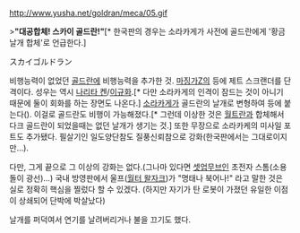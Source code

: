 http://www.yusha.net/goldran/meca/05.gif

{{{#!html
<iframe width="420" height="315" src="//www.youtube.com/embed/kzUfZr_bMOg" frameborder="0" allowfullscreen></iframe>
}}}

>'''"대공합체! 스카이 골드란!"'''[* 한국판의 경우는 소라카게가 사전에 골드란에게 '황금날개 합체'로 언급한다.]

スカイゴルドラン

비행능력이 없었던 [[골드란]]에 비행능력을 추가한 것. [[마징가Z]]의 등에 제트 스크랜더를 단 격이다. 성우는 역시 [[나리타 켄]]/[[이규화]].[* 다만 소라카게의 인격이 잠드는 것이 아니기 때문에 둘이 회화를 하는 장면도 나온다.]
[[소라카게]]가 골드란의 날개로 변형하여 등에 붙는다({{{#teal '''대공합체'''}}}). 이걸로 골드란도 비행이 가능해졌다.[* 그런데 이상한 것은 [[월트란]]과 합체해서 다크 골드란이 되었을때는 없던 날개가 생기는 것.] 또한 무장으로 소라카케의 미사일 포트도 추가됐다. 필살기인 일도양단참도 질풍신뢰참으로 강화(한국판에서는 그대로이지만…).

다만, 그게 끝으로 그 이상의 강화는 없다.(그나마 있다면 [[셋업무브]]인 초전자 스톰(소용돌이 광선)…) 국내 방영판에서 울프([[월터 왈자크]])가 "명태나 북어나!" 라고 말한 것은 실로 정확히 핵심을 찔렀다 할 수 있겠다. (하지만 자기가 탄 로봇이 가졌던 유일한 이점이 상쇄되어 단박에 박살났다)

날개를 퍼덕여서 연기를 날려버리거나 불을 끄기도 했다.
